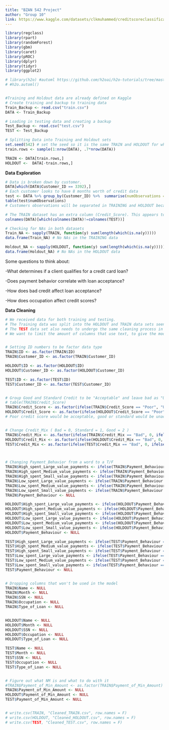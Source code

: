 ```yaml
---
title: "BZAN 542 Project"
author: "Group 10"
link: https://www.kaggle.com/datasets/clkmuhammed/creditscoreclassification
---
```


```r
library(regclass)  
library(rpart)
library(randomForest)
library(gbm)
library(caret)
library(pROC)
library(dplyr)
library(tidyr)
library(ggplot2)

# library(h2o) #automl https://github.com/h2oai/h2o-tutorials/tree/master/h2o-world-2017/automl
# #h2o.automl()


#Training and Holdout data are already defined on Kaggle
# Create training and backup to training data
Train_Backup <- read.csv("train.csv")
DATA <- Train_Backup

# Loading in testing data and creating a backup
Test_Backup <- read.csv("test.csv")
TEST <- Test_Backup

# Splitting Data into Training and Holdout sets
set.seed(542) # set the seed so it is the same TRAIN and HOLDOUT for whoever runs the code
train.rows <- sample(1:nrow(DATA), .7*nrow(DATA))

TRAIN <- DATA[train.rows,]
HOLDOUT <-  DATA[-train.rows,]

```



**Data Exploration**

```r
# Data is broken down by customer.
DATA[which(DATA$Customer_ID == 3392),]
# Each customer looks to have 8 months worth of credit data
test <- DATA %>% group_by(Customer_ID) %>%  summarise(numObservations = n())
table(test$numObservations)
# Customers observations will be separated in TRAINING and HOLDOUT because the records are randomly chosen

# The TRAIN dataset has an extra column (Credit_Score). This appears to be the variable that we will be predicting with the HOLDOUT data.
colnames(DATA)[which(colnames(DATA)!=colnames(TEST))]

# Checking for NAs in both datasets
Train_NA <- sapply(TRAIN, function(y) sum(length(which(is.na(y))))) 
data.frame(Train_NA) # No NAs in the TRAINING data

Holdout_NA <- sapply(HOLDOUT, function(y) sum(length(which(is.na(y))))) 
data.frame(Holdout_NA) # No NAs in the HOLDOUT data
```

Some questions to think about:

-What determines if a client qualifies for a credit card loan?

-Does payment behavior correlate with loan acceptance?

-How does bad credit affect loan acceptance?

-How does occupation affect credit scores?


**Data Cleaning**

```r
# We received data for both training and testing. 
# The Training data was split into the HOLDOUT and TRAIN data sets seen here
# The TEST data set also needs to undergo the same cleaning process in order to be used by the model
# We want to limit the amount of columns that use text, to give the model more data to make predictions on


# Setting ID numbers to be factor data type
TRAIN$ID <- as.factor(TRAIN$ID)
TRAIN$Customer_ID <- as.factor(TRAIN$Customer_ID)

HOLDOUT$ID <- as.factor(HOLDOUT$ID)
HOLDOUT$Customer_ID <- as.factor(HOLDOUT$Customer_ID)

TEST$ID <- as.factor(TEST$ID)
TEST$Customer_ID <- as.factor(TEST$Customer_ID)


# Group Good and Standard Credit to be "Acceptable" and leave bad as "Unacceptable"
# table(TRAIN$Credit_Score)
TRAIN$Credit_Score <- as.factor(ifelse(TRAIN$Credit_Score == "Poor", "Unacceptable", "Acceptable"))
HOLDOUT$Credit_Score <- as.factor(ifelse(HOLDOUT$Credit_Score == "Poor", "Unacceptable", "Acceptable"))
# Poor credit score would be acceptable, good or standard would be unacceptable


# Change Credit_Mix ( Bad = 0, Standard = 1, Good = 2 )
TRAIN$Credit_Mix <- as.factor(ifelse(TRAIN$Credit_Mix == "Bad", 0, ifelse(TRAIN$Credit_Mix == "Standard", 1, 2)))
HOLDOUT$Credit_Mix <- as.factor(ifelse(HOLDOUT$Credit_Mix == "Bad", 0, ifelse(HOLDOUT$Credit_Mix == "Standard", 1, 2)))
TEST$Credit_Mix <- as.factor(ifelse(TEST$Credit_Mix == "Bad", 0, ifelse(TEST$Credit_Mix == "Standard", 1, 2)))



# Changing Payment_Behavior from a word to a T/F
TRAIN$High_spent_Large_value_payments <- ifelse(TRAIN$Payment_Behaviour == "High_spent_Large_value_payments", 1, 0)
TRAIN$High_spent_Medium_value_payments <- ifelse(TRAIN$Payment_Behaviour == "High_spent_Medium_value_payments", 1, 0)
TRAIN$High_spent_Small_value_payments <- ifelse(TRAIN$Payment_Behaviour == "High_spent_Small_value_payments", 1, 0)
TRAIN$Low_spent_Large_value_payments <- ifelse(TRAIN$Payment_Behaviour == "Low_spent_Large_value_payments", 1, 0)
TRAIN$Low_spent_Medium_value_payments <- ifelse(TRAIN$Payment_Behaviour == "Low_spent_Medium_value_payments", 1, 0)
TRAIN$Low_spent_Small_value_payments <- ifelse(TRAIN$Payment_Behaviour == "Low_spent_Small_value_payments", 1, 0)
TRAIN$Payment_Behaviour <- NULL

HOLDOUT$High_spent_Large_value_payments <- ifelse(HOLDOUT$Payment_Behaviour == "High_spent_Large_value_payments", 1, 0)
HOLDOUT$High_spent_Medium_value_payments <- ifelse(HOLDOUT$Payment_Behaviour == "High_spent_Medium_value_payments", 1, 0)
HOLDOUT$High_spent_Small_value_payments <- ifelse(HOLDOUT$Payment_Behaviour == "High_spent_Small_value_payments", 1, 0)
HOLDOUT$Low_spent_Large_value_payments <- ifelse(HOLDOUT$Payment_Behaviour == "Low_spent_Large_value_payments", 1, 0)
HOLDOUT$Low_spent_Medium_value_payments <- ifelse(HOLDOUT$Payment_Behaviour == "Low_spent_Medium_value_payments", 1, 0)
HOLDOUT$Low_spent_Small_value_payments <- ifelse(HOLDOUT$Payment_Behaviour == "Low_spent_Small_value_payments", 1, 0)
HOLDOUT$Payment_Behaviour <- NULL

TEST$High_spent_Large_value_payments <- ifelse(TEST$Payment_Behaviour == "High_spent_Large_value_payments", 1, 0)
TEST$High_spent_Medium_value_payments <- ifelse(TEST$Payment_Behaviour == "High_spent_Medium_value_payments", 1, 0)
TEST$High_spent_Small_value_payments <- ifelse(TEST$Payment_Behaviour == "High_spent_Small_value_payments", 1, 0)
TEST$Low_spent_Large_value_payments <- ifelse(TEST$Payment_Behaviour == "Low_spent_Large_value_payments", 1, 0)
TEST$Low_spent_Medium_value_payments <- ifelse(TEST$Payment_Behaviour == "Low_spent_Medium_value_payments", 1, 0)
TEST$Low_spent_Small_value_payments <- ifelse(TEST$Payment_Behaviour == "Low_spent_Small_value_payments", 1, 0)
TEST$Payment_Behaviour <- NULL


# Dropping columns that won't be used in the model
TRAIN$Name <- NULL
TRAIN$Month <- NULL
TRAIN$SSN <- NULL
TRAIN$Occupation <- NULL
TRAIN$Type_of_Loan <- NULL


HOLDOUT$Name <- NULL
HOLDOUT$Month <- NULL
HOLDOUT$SSN <- NULL
HOLDOUT$Occupation <- NULL
HOLDOUT$Type_of_Loan <- NULL

TEST$Name <- NULL
TEST$Month <- NULL
TEST$SSN <- NULL
TEST$Occupation <- NULL
TEST$Type_of_Loan <- NULL


# Figure out what NM is and what to do with it
#TRAIN$Payment_of_Min_Amount <- as.factor(TRAIN$Payment_of_Min_Amount)
TRAIN$Payment_of_Min_Amount <- NULL
HOLDOUT$Payment_of_Min_Amount <- NULL
TEST$Payment_of_Min_Amount <- NULL


# write.csv(TRAIN, "Cleaned_TRAIN.csv", row.names = F)
# write.csv(HOLDOUT, "Cleaned_HOLDOUT.csv", row.names = F)
# write.csv(TEST, "Cleaned_TEST.csv", row.names = F)


```